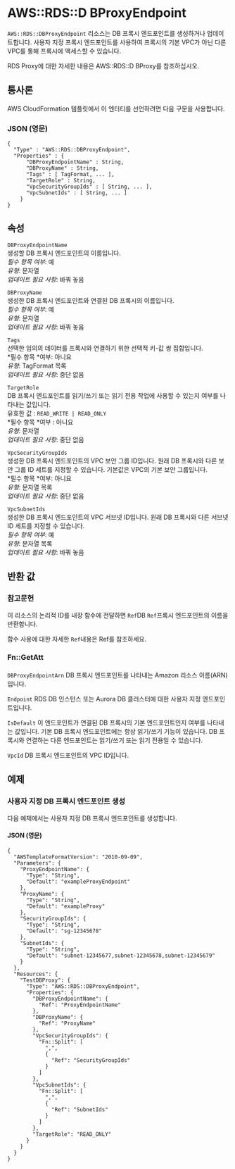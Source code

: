 # AWS::RDS::D BProxyEndpoint

`AWS::RDS::DBProxyEndpoint` 리소스는 DB 프록시 엔드포인트를 생성하거나 업데이트합니다. 사용자 지정 프록시 엔드포인트를 사용하여 프록시의 기본 VPC가 아닌 다른 VPC를 통해 프록시에 액세스할 수 있습니다.

RDS Proxy에 대한 자세한 내용은 AWS::RDS::D BProxy를 참조하십시오.

## 통사론

AWS CloudFormation 템플릿에서 이 엔터티를 선언하려면 다음 구문을 사용합니다.

### JSON (영문)

```
{
  "Type" : "AWS::RDS::DBProxyEndpoint",
  "Properties" : {
      "DBProxyEndpointName" : String,
      "DBProxyName" : String,
      "Tags" : [ TagFormat, ... ],
      "TargetRole" : String,
      "VpcSecurityGroupIds" : [ String, ... ],
      "VpcSubnetIds" : [ String, ... ]
    }
}
```

## 속성

`DBProxyEndpointName`  
생성할 DB 프록시 엔드포인트의 이름입니다.  
_필수 항목 여부_: 예  
_유형_: 문자열  
_업데이트 필요 사항_: 바꿔 놓음

`DBProxyName`  
생성한 DB 프록시 엔드포인트와 연결된 DB 프록시의 이름입니다.  
_필수 항목 여부_: 예  
_유형_: 문자열  
_업데이트 필요 사항_: 바꿔 놓음

`Tags`  
선택한 임의의 데이터를 프록시와 연결하기 위한 선택적 키-값 쌍 집합입니다.  
*필수 항목 *여부: 아니요  
_유형_: TagFormat 목록  
_업데이트 필요 사항_: 중단 없음

`TargetRole`  
DB 프록시 엔드포인트를 읽기/쓰기 또는 읽기 전용 작업에 사용할 수 있는지 여부를 나타내는 값입니다.  
유효한 값 : `READ_WRITE | READ_ONLY`  
*필수 항목 *여부 : 아니요  
_유형_: 문자열  
_업데이트 필요 사항_: 중단 없음

`VpcSecurityGroupIds`  
생성한 DB 프록시 엔드포인트의 VPC 보안 그룹 ID입니다. 원래 DB 프록시와 다른 보안 그룹 ID 세트를 지정할 수 있습니다. 기본값은 VPC의 기본 보안 그룹입니다.  
*필수 항목 *여부: 아니요  
_유형_: 문자열 목록  
_업데이트 필요 사항_: 중단 없음

`VpcSubnetIds`  
생성한 DB 프록시 엔드포인트의 VPC 서브넷 ID입니다. 원래 DB 프록시와 다른 서브넷 ID 세트를 지정할 수 있습니다.  
_필수 항목 여부_: 예  
_유형_: 문자열 목록  
_업데이트 필요 사항_: 바꿔 놓음

## 반환 값

### 참고문헌

이 리소스의 논리적 ID를 내장 함수에 전달하면 `Ref`DB `Ref`프록시 엔드포인트의 이름을 반환합니다.

함수 사용에 대한 자세한 `Ref`내용은 Ref를 참조하세요.

### Fn::GetAtt

####

`DBProxyEndpointArn` DB 프록시 엔드포인트를 나타내는 Amazon 리소스 이름(ARN)입니다.

`Endpoint` RDS DB 인스턴스 또는 Aurora DB 클러스터에 대한 사용자 지정 엔드포인트입니다.

`IsDefault` 이 엔드포인트가 연결된 DB 프록시의 기본 엔드포인트인지 여부를 나타내는 값입니다. 기본 DB 프록시 엔드포인트에는 항상 읽기/쓰기 기능이 있습니다. DB 프록시와 연결하는 다른 엔드포인트는 읽기/쓰기 또는 읽기 전용일 수 있습니다.

`VpcId` DB 프록시 엔드포인트의 VPC ID입니다.

## 예제

### 사용자 지정 DB 프록시 엔드포인트 생성

다음 예제에서는 사용자 지정 DB 프록시 엔드포인트를 생성합니다.

#### JSON (영문)

```
{
  "AWSTemplateFormatVersion": "2010-09-09",
  "Parameters": {
    "ProxyEndpointName": {
      "Type": "String",
      "Default": "exampleProxyEndpoint"
    },
    "ProxyName": {
      "Type": "String",
      "Default": "exampleProxy"
    },
    "SecurityGroupIds": {
      "Type": "String",
      "Default": "sg-12345678"
    },
    "SubnetIds": {
      "Type": "String",
      "Default": "subnet-12345677,subnet-12345678,subnet-12345679"
    }
  },
  "Resources": {
    "TestDBProxy": {
      "Type": "AWS::RDS::DBProxyEndpoint",
      "Properties": {
        "DBProxyEndpointName": {
          "Ref": "ProxyEndpointName"
        },
        "DBProxyName": {
          "Ref": "ProxyName"
        },
        "VpcSecurityGroupIds": {
          "Fn::Split": [
            ",",
            {
              "Ref": "SecurityGroupIds"
            }
          ]
        },
        "VpcSubnetIds": {
          "Fn::Split": [
            ",",
            {
              "Ref": "SubnetIds"
            }
          ]
        },
        "TargetRole": "READ_ONLY"
      }
    }
  }
}
```
